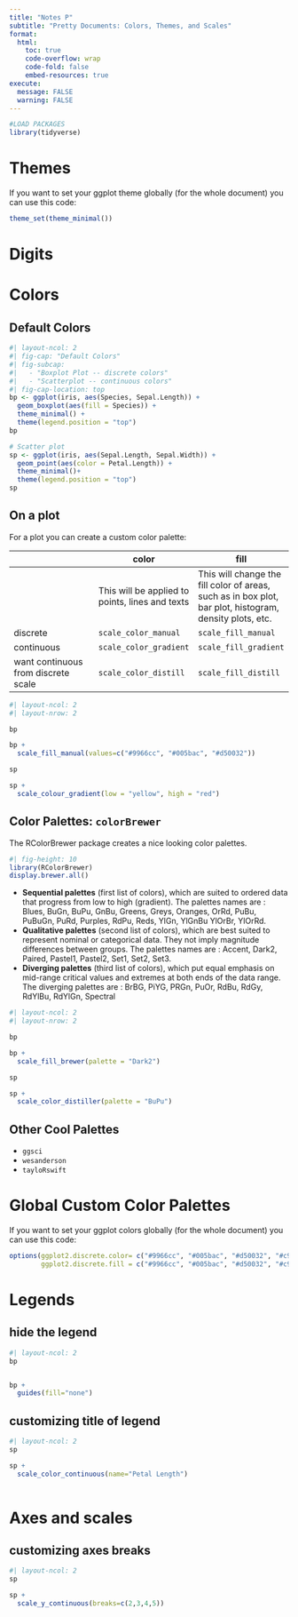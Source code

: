 ```yaml
---
title: "Notes P"
subtitle: "Pretty Documents: Colors, Themes, and Scales"
format:
  html:
    toc: true
    code-overflow: wrap
    code-fold: false
    embed-resources: true
execute: 
  message: FALSE
  warning: FALSE
---
```


```r
#LOAD PACKAGES
library(tidyverse)
```

# Themes

If you want to set your ggplot theme globally (for the whole document) you can use this code: 

```r
theme_set(theme_minimal())
```

# Digits



# Colors

## Default Colors

```r
#| layout-ncol: 2
#| fig-cap: "Default Colors"
#| fig-subcap: 
#|   - "Boxplot Plot -- discrete colors"
#|   - "Scatterplot -- continuous colors"
#| fig-cap-location: top
bp <- ggplot(iris, aes(Species, Sepal.Length)) + 
  geom_boxplot(aes(fill = Species)) +
  theme_minimal() +
  theme(legend.position = "top")
bp

# Scatter plot
sp <- ggplot(iris, aes(Sepal.Length, Sepal.Width)) + 
  geom_point(aes(color = Petal.Length)) +
  theme_minimal()+
  theme(legend.position = "top")
sp
```

## On a plot

For a plot you can create a custom color palette: 

|  | color | fill  |
|---|---|---|
|  | This will be applied to points, lines and texts | This will change the fill color of areas, such as in box plot, bar plot, histogram, density plots, etc. |
| discrete | `scale_color_manual` | `scale_fill_manual` |
| continuous | `scale_color_gradient` | `scale_fill_gradient` |
| want continuous from discrete scale | `scale_color_distill` | `scale_fill_distill` |


```r
#| layout-ncol: 2
#| layout-nrow: 2

bp

bp + 
  scale_fill_manual(values=c("#9966cc", "#005bac", "#d50032"))

sp 

sp +
  scale_colour_gradient(low = "yellow", high = "red")
```



## Color Palettes: `colorBrewer`

The RColorBrewer package creates a nice looking color palettes. 

```r
#| fig-height: 10
library(RColorBrewer)
display.brewer.all()
```


- **Sequential palettes** (first list of colors), which are suited to ordered data that progress from low to high (gradient). The palettes names are : Blues, BuGn, BuPu, GnBu, Greens, Greys, Oranges, OrRd, PuBu, PuBuGn, PuRd, Purples, RdPu, Reds, YlGn, YlGnBu YlOrBr, YlOrRd.
- **Qualitative palettes** (second list of colors), which are best suited to represent nominal or categorical data. They not imply magnitude differences between groups. The palettes names are : Accent, Dark2, Paired, Pastel1, Pastel2, Set1, Set2, Set3.
- **Diverging palettes** (third list of colors), which put equal emphasis on mid-range critical values and extremes at both ends of the data range. The diverging palettes are : BrBG, PiYG, PRGn, PuOr, RdBu, RdGy, RdYlBu, RdYlGn, Spectral

```r
#| layout-ncol: 2
#| layout-nrow: 2

bp

bp + 
  scale_fill_brewer(palette = "Dark2")

sp 

sp +
  scale_color_distiller(palette = "BuPu")
```

## Other Cool Palettes

- `ggsci`
- `wesanderson`
- `tayloRswift`

# Global Custom Color Palettes 

If you want to set your ggplot colors globally (for the whole document) you can use this code: 

```r
options(ggplot2.discrete.color= c("#9966cc", "#005bac", "#d50032", "#c9b037", "#3D424D"), 
        ggplot2.discrete.fill = c("#9966cc", "#005bac", "#d50032", "#c9b037", "#3D424D"))
```


# Legends


##  hide the legend

```r
#| layout-ncol: 2
bp


bp + 
  guides(fill="none")
```

## customizing title of legend

```r
#| layout-ncol: 2
sp

sp + 
  scale_color_continuous(name="Petal Length")
 
```


# Axes and scales

## customizing axes breaks

```r
#| layout-ncol: 2
sp

sp + 
  scale_y_continuous(breaks=c(2,3,4,5))
```

